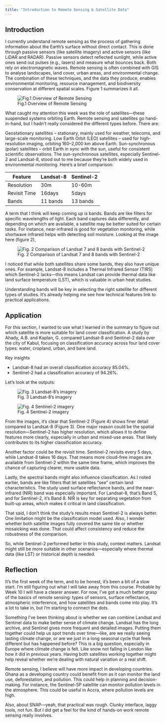 ```yaml
---
title: "Introduction to Remote Sensing & Satellite Data"
---
```


## Introduction

I currently understand remote sensing as the process of gathering information about the Earth's surface without direct contact. This is done through passive sensors (like satellite imagery) and active sensors (like LiDAR and RADAR). Passive sensors detect reflected sunlight, while active ones send out pulses (e.g., lasers) and measure what bounces back. Both rely on electromagnetic waves. Remote sensing is often combined with GIS to analyse landscapes, land cover, urban areas, and environmental change. The combination of these techniques, and the data they produce, enables environmental monitoring, resource management, and biodiversity conservation at different spatial scales. Figure 1 summarizes it all.

![Fig.1 Overview of Remote Sensing](week_1/download2.PNG)

What caught my attention this week was the role of satellites—these suspended systems orbiting Earth. Remote sensing and satellites go hand-in-hand, but I hadn’t really considered the different types before. There are:

Geostationary satellites – stationary, mainly used for weather, telecoms, and large-scale monitoring. Low Earth Orbit (LEO) satellites – used for high-resolution imaging, orbiting 160–2,000 km above Earth. Sun-synchronous (polar) satellites – orbit Earth in sync with the sun, useful for consistent scientific observations. The sun-synchronous satellites, especially Sentinel-2 and Landsat-8, stood out to me because they’re both widely used in environmental monitoring. Here's a brief comparison:

| Feature      | Landsat-8 | Sentinel-2 |
|--------------|-----------|------------|
| Resolution   | 30m       | 10-60m     |
| Revisit Time | 16days    | 5days      |
| Bands        | 11 bands  | 13 bands   |

A term that I think will keep coming up is bands. Bands are like filters for specific wavelengths of light. Each band captures data differently, and depending on which are available, a satellite may be better suited for certain tasks. For instance, near-infrared is good for vegetation monitoring, while shortwave infrared helps with detecting soil moisture. Looking at the image here (figure 2), 

![Fig. 2 Comparison of Landsat 7 and 8 bands with Sentinel-2](week_1/Comparison_of%20Landsat_7_and_8_bands_with_Sentinel-2.png) 

I noticed that while both satellites share some bands, they also have unique ones. For example, Landsat-8 includes a Thermal Infrared Sensor (TIRS) which Sentinel-2 lacks—this means Landsat can provide thermal data like land surface temperature (LST), which is valuable in urban heat studies.

Understanding bands will be key in selecting the right satellite for different types of studies. It’s already helping me see how technical features link to practical applications.

## Application

For this section, I wanted to use what I learned in the summary to figure out which satellite is more suitable for land cover classification. A study by Ahady, A.B. and Kaplan, G. compared Landsat-8 and Sentinel-2 data over the city of Kabul, focusing on classification accuracy across four land cover types: water, cropland, urban, and bare land.

Key insights

- Landsat-8 had an overall classification accuracy 85.04%.
- Sentinel-2 had a classification accuracy of 94.26%. 

Let’s look at the outputs:

![Fig. 3 Landsat-8’s imagery](week_1/Landsat-8_classification.png)

![Fig. 4 Sentinel-2 imagery](week_1/Sentinel-2_classification.png)


From the images, it’s clear that Sentinel-2 (Figure 4) shows finer detail compared to Landsat-8 (Figure 3). One major reason could be the spatial resolution—Sentinel-2 has higher resolution, which allows it to define features more clearly, especially in urban and mixed-use areas. That likely contributes to its higher classification accuracy.

Another factor could be the revisit time. Sentinel-2 revisits every 5 days, while Landsat-8 takes 16 days. That means more cloud-free images are available from Sentinel-2 within the same time frame, which improves the chance of capturing clearer, more usable data.

Lastly, the spectral bands might also influence classification. As I noted earlier, bands are like filters that let satellites “see” certain land characteristics. The study used surface reflectance bands, and the near-infrared (NIR) band was especially important. For Landsat-8, that’s Band 5, and for Sentinel-2, it’s Band 8. NIR is key for separating vegetation from built-up areas, which makes it critical in land classification.

That said, I don’t think the study’s results mean Sentinel-2 is always better. One limitation might be the classification model used. Also, I wonder whether both satellite images fully covered the same tile or whether mosaicking was done. That could affect consistency and reduce the robustness of the comparison.

So, while Sentinel-2 performed better in this study, context matters. Landsat might still be more suitable in other scenarios—especially where thermal data (like LST) or historical depth is needed.

## Reflection

It’s the first week of the term, and to be honest, it’s been a bit of a slow start. I’m still figuring out what I will take away from this course. Probable by Week 10 I will have a clearer answer. For now, I’ve got a much better grasp of the basics of remote sensing: types of sensors, surface reflectance, atmospheric interference, and how satellites and bands come into play. It’s a lot to take in, but I’m starting to connect the dots.

Something I’ve been thinking about is whether we can combine Landsat and Sentinel data to make better sense of climate change. Landsat has the long archive, and Sentinel gives more frequent and detailed images. Putting them together could help us spot trends over time—like, are we really seeing lasting climate change, or are we just in a long seasonal cycle that feels different but has happened before? This is a big question, especially in Europe where climate change is felt. Like snow not falling in London like how it did in previous years. Having both satellites working together might help reveal whether we're dealing with natural variation or a real shift.


Remote sensing, I believe will have more impact in developing countries. Ghana as a developing country could benefit from as it can monitor the land use, deforestation, and pollution. This could help in planning and decision-making. For instance, the Sentinel-5P satellite can monitor pollution levels in the atmosphere. This could be useful in Accra, where pollution levels are high.

Also, about SNAP—yeah, that practical was rough. Clunky interface, laggy tools, not fun. But I did get a feel for the kind of hands-on work remote sensing really involves.
